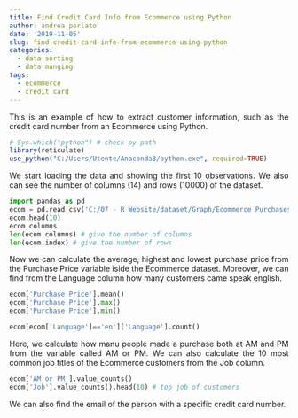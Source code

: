 ```yaml
---
title: Find Credit Card Info from Ecommerce using Python
author: andrea perlato
date: '2019-11-05'
slug: find-credit-card-info-from-ecommerce-using-python
categories:
  - data sorting
  - data munging
tags:
  - ecommerce
  - credit card
---
```


<style>
body {
text-align: justify}
</style>

This is an example of how to extract customer information, such as the credit card number from an Ecommerce using Python.

```r
# Sys.which("python") # check py path
library(reticulate)
use_python("C:/Users/Utente/Anaconda3/python.exe", required=TRUE)

```
We start loading the data and showing the first 10 observations. We also can see the number of columns (14) and rows (10000) of the dataset.

```python
import pandas as pd
ecom = pd.read_csv('C:/07 - R Website/dataset/Graph/Ecommerce Purchases')
ecom.head(10)
ecom.columns
len(ecom.columns) # give the number of columns
len(ecom.index) # give the number of rows

```

Now we can calculate the average, highest and lowest purchase price from the Purchase Price variable iside the Ecommerce dataset.
Moreover, we can find from the Language column how many customers came speak english.

```python
ecom['Purchase Price'].mean()
ecom['Purchase Price'].max()
ecom['Purchase Price'].min()

ecom[ecom['Language']=='en']['Language'].count()

```

Here, we calculate how manu people made a purchase both at AM and PM from the variable called AM or PM.
We can also calculate the 10 most common job titles of the Ecommerce customers from the Job column.

```python
ecom['AM or PM'].value_counts()
ecom['Job'].value_counts().head(10) # top job of customers

```

We can also find the email of the person with a specific credit card number.































